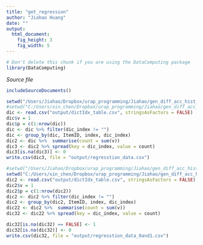 ```yaml
---
title: "get_regression"
author: "Jiahao Huang"
date: ""
output: 
  html_document:
    fig_height: 3
    fig_width: 5
---
```

<!-- Don't edit in between this line and the one below -->
```r
# Don't delete this chunk if you are using the DataComputing package
library(DataComputing)
```
*Source file* 
```r
includeSourceDocuments()
```
<!-- Don't edit the material above this line -->


```r
setwd("/Users/Jiahao/Dropbox/urap_programming/Jiahao/gen_diff_acc_hist_0229")
#setwd("C:/Users/xin_chen/Dropbox/urap_programming/Jiahao/gen_diff_acc_hist_0229")
dic <- read.csv("output/dictIdx_table.csv", stringsAsFactors = FALSE)
dic$v = 1
dic$p = c(1:nrow(dic))
dic <- dic %>% filter(dic_index != "")
dic <- group_by(dic, ItemID, index, dic_index)
dic2 <- dic %>%  summarise(count = sum(v))
dic3 <- dic2 %>% spread(key = dic_index, value = count)
dic3[is.na(dic3)] <- 0
write.csv(dic3, file = "output/regresstion_data.csv")
```

```r
#setwd("/Users/Jiahao/Dropbox/urap_programming/Jiahao/gen_diff_acc_hist_0229")
setwd("C:/Users/xin_chen/Dropbox/urap_programming/Jiahao/gen_diff_acc_hist_0229")
dic2 <- read.csv("output/dictIdx_table.csv", stringsAsFactors = FALSE)
dic2$v = 1
dic2$p = c(1:nrow(dic2))
dic2 <- dic2 %>% filter(dic_index != "")
dic2 <- group_by(dic2, ItemID, index, dic_index)
dic22 <- dic2 %>%  summarise(count = sum(v))
dic32 <- dic22 %>% spread(key = dic_index, value = count)

dic32[is.na(dic32) == FALSE] <- 1
dic32[is.na(dic32)] <- 0
write.csv(dic32, file = "output/regresstion_data_0and1.csv")
```

